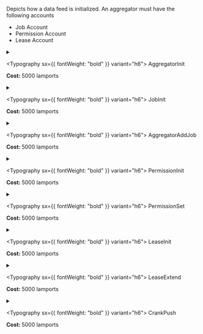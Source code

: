 



Depicts how a data feed is initialized. An aggregator must have the following accounts

- Job Account
- Permission Account
- Lease Account

<MarkdownImage img="/img/Activity_Aggregator_Create.png" />

<details>
<summary>

<Typography sx={{ fontWeight: "bold" }} variant="h6">
  AggregatorInit
</Typography>

<b>Cost: </b>5000 lamports

</summary>

<AggregatorInit />

</details>

<details>
<summary>

<Typography sx={{ fontWeight: "bold" }} variant="h6">
  JobInit
</Typography>

<b>Cost: </b>5000 lamports

</summary>

<JobInit />

</details>

<details>
<summary>

<Typography sx={{ fontWeight: "bold" }} variant="h6">
  AggregatorAddJob
</Typography>

<b>Cost: </b>5000 lamports

</summary>

<AggregatorAddJob />

</details>

<details>
<summary>

<Typography sx={{ fontWeight: "bold" }} variant="h6">
  PermissionInit
</Typography>

<b>Cost: </b>5000 lamports

</summary>

<PermissionInit />

</details>

<details>
<summary>

<Typography sx={{ fontWeight: "bold" }} variant="h6">
  PermissionSet
</Typography>

<b>Cost: </b>5000 lamports

</summary>

<PermissionSet />

</details>

<details>
<summary>

<Typography sx={{ fontWeight: "bold" }} variant="h6">
  LeaseInit
</Typography>

<b>Cost: </b>5000 lamports

</summary>

<LeaseInit />

</details>

<details>
<summary>

<Typography sx={{ fontWeight: "bold" }} variant="h6">
  LeaseExtend
</Typography>

<b>Cost: </b>5000 lamports

</summary>

<LeaseExtend />

</details>

<details>
<summary>

<Typography sx={{ fontWeight: "bold" }} variant="h6">
  CrankPush
</Typography>

<b>Cost: </b>5000 lamports

</summary>

<CrankPush />

</details>
